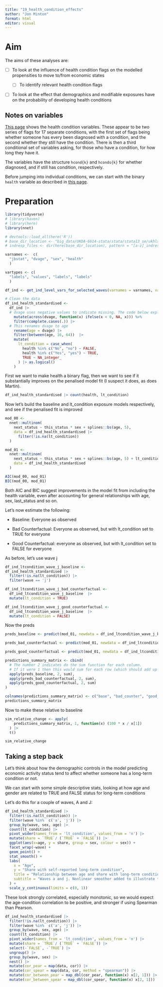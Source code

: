 ```yaml
---
title: "19_health_condition_effects"
author: "Jon Minton"
format: html
editor: visual
---
```


# Aim 

The aims of these analyses are:

-   [ ] To look at the influence of health condition flags on the modelled propensities to move to/from economic states

    -   [ ] To identify relevant health condition flags

-   [ ] To look at the effect that demographics and modifiable exposures have on the probability of developing health conditions

## Notes on variables

[This page](https://www.understandingsociety.ac.uk/documentation/mainstage/dataset-documentation/wave/3/questionnaire-module/healthconditions_w3) shows the health condition variables. These appear to be two series of flags for 17 separate conditions, with the first set of flags being whether someone has every been diagnosed with a condition, and the second whether they still have the condition. There is then a third conditional set of variables asking, for those who have a condition, for how long they have it.

The variables have the structure `hcond{k}` and `hconds{k}` for whether diagnosed, and if still has condition, respectively.

Before jumping into individual conditions, we can start with the binary `health` variable as described in [this page](https://www.understandingsociety.ac.uk/documentation/mainstage/dataset-documentation/variable/health).

# Preparation 

```r

library(tidyverse)
# library(haven)
# library(here)
library(nnet)

# devtools::load_all(here('R'))
# base_dir_location <- "big_data/UKDA-6614-stata/stata/stata13_se/ukhls"
# indresp_files <- dir(here(base_dir_location), pattern = "[a-z]_indresp.dta", full.names = TRUE)

varnames <-  c(
  "jbstat", "dvage", "sex", "health"
  )

vartypes <- c(
  "labels", "values", "labels", "labels"
  )

df_ind <- get_ind_level_vars_for_selected_waves(varnames = varnames, vartypes = vartypes, waves = letters[1:11])

# Clean the data 
df_ind_health_standardised <- 
  df_ind |> 
  # dvage uses negative values to indicate missing. The code below explicitly turns them all to missing values
    mutate(across(dvage, function(x) ifelse(x < 0, NA, x))) %>% 
    filter(complete.cases(.)) |> 
  # This renames dvage to age
    rename(age = dvage) |> 
    filter(between(age, 16, 64))  |> 
    mutate(
      lt_condition = case_when(
        health %in% c("No", "no") ~ FALSE,
        health %in% c("Yes", "yes") ~ TRUE,
        TRUE ~ NA_integer_
      ) |> as.logical()
    )

```

First we want to make health a binary flag, then we want to see if it substantially improves on the penalised model fit (I suspect it does, as does Martin).

```r
df_ind_health_standardised |> count(health, lt_condition)
```

Now let's build the baseline and lt_condition exposure models respectively, and see if the penalised fit is improved

```r
mod_00 <- 
  nnet::multinom(
    next_status ~ this_status * sex + splines::bs(age, 5),
    data = df_ind_health_standardised |> 
      filter(!is.na(lt_condition)) 
  )

mod_01 <- 
  nnet::multinom(
    next_status ~ this_status * sex + splines::bs(age, 5) + lt_condition,
    data = df_ind_health_standardised
  )
```

```r
AIC(mod_00, mod_01)
BIC(mod_00, mod_01)
```

Both AIC and BIC suggest improvements in the model fit from including the health variable, even after accounting for general relationships with age, sex, last_status and so on.

Let's now estimate the following:

-   Baseline: Everyone as observed

-   Bad Counterfactual: Everyone as observed, but with lt_condition set to TRUE for everyone

-   Good Counterfactual: everyone as observed, but with lt_condition set to FALSE for everyone

As before, let's use wave j

```r

df_ind_ltcondition_wave_j_baseline <- 
df_ind_health_standardised |> 
  filter(!is.na(lt_condition)) |> 
  filter(wave == 'j')

df_ind_ltcondition_wave_j_bad_counterfactual <- 
  df_ind_ltcondition_wave_j_baseline  |> 
  mutate(lt_condition = TRUE)

df_ind_ltcondition_wave_j_good_counterfactual <- 
  df_ind_ltcondition_wave_j_baseline  |> 
  mutate(lt_condition = FALSE)


```

Now the preds

```r

preds_baseline <- predict(mod_01, newdata = df_ind_ltcondition_wave_j_baseline, type = "probs")

preds_bad_counterfactual <- predict(mod_01, newdata = df_ind_ltcondition_wave_j_bad_counterfactual, type = "probs")

preds_good_counterfactual <- predict(mod_01, newdata = df_ind_ltcondition_wave_j_good_counterfactual, type = "probs")

predictions_summary_matrix <- cbind(
  # The number 2 indicates do the sum function for each column.
  # If it were 1 then this would sum for each row (which should add up to 1 in call cases)
  apply(preds_baseline, 2, sum),
  apply(preds_bad_counterfactual, 2, sum),
  apply(preds_good_counterfactual, 2, sum)
)

colnames(predictions_summary_matrix) <- c("base", "bad_counter", "good_counter")
predictions_summary_matrix

```

Now to make these relative to baseline

```r
sim_relative_change <- apply(
    predictions_summary_matrix, 1, function(x) (100 * x / x[1])
  ) |> 
  t()

sim_relative_change
```

## Taking a step back

Let's think about how the demographic controls in the model predicting economic activity status tend to affect whether someone has a long-term condition or not.

We can start with some simple descriptive stats, looking at how age and gender are related to TRUE and FALSE status for long-term conditions

Let's do this for a couple of waves, A and J:

```r
df_ind_health_standardised |> 
  filter(!is.na(lt_condition)) |> 
  filter(wave %in%  c('a', 'j')) |> 
  group_by(wave, sex, age) |> 
  count(lt_condition) |> 
  pivot_wider(names_from = 'lt_condition', values_from = 'n') |> 
  mutate(share = `TRUE`/ (`TRUE` + `FALSE`)) |> 
  ggplot(aes(x=age, y = share, group = sex, colour = sex)) + 
  facet_wrap(~wave) + 
  geom_point() + 
  stat_smooth() +
  labs(
    x = "Age", 
    y = "Share with self-reported long-term condition",
    title = "Relationship between age and share with long-term condition in working age",
    subtitle = "Waves a and j. Nonlinear smoother added to illustrate trend"
  ) +
  scale_y_continuous(limits = c(0, 1))
```

These look strongly correlated, especially monotonic, so we would expect the age-condition correlation to be positive, and stronger if using Spearman than Pearson.

```r

df_ind_health_standardised |> 
  filter(!is.na(lt_condition)) |> 
  filter(wave %in%  c('a', 'j')) |> 
  group_by(wave, sex, age) |> 
  count(lt_condition) |> 
  pivot_wider(names_from = 'lt_condition', values_from = 'n') |> 
  mutate(share = `TRUE`/ (`TRUE` + `FALSE`)) |> 
  select(-`FALSE`, -`TRUE`) |> 
  ungroup() |> 
  group_by(wave, sex) |>
  nest() |> 
  mutate(cor_pear = map(data, cor)) |> 
  mutate(cor_spear = map(data, cor, method = "spearman")) |> 
  mutate(cor_between_pear = map_dbl(cor_pear, function(x) x[2, 1])) |> 
  mutate(cor_between_spear = map_dbl(cor_spear, function(x) x[2, 1])) 
  

```
